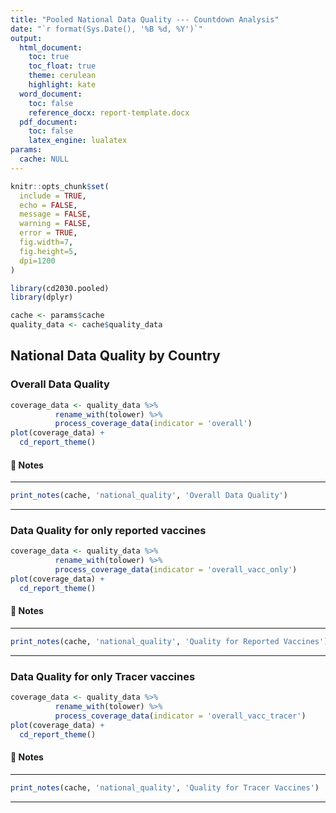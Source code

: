 ```yaml
---
title: "Pooled National Data Quality --- Countdown Analysis"
date: "`r format(Sys.Date(), '%B %d, %Y')`"
output: 
  html_document:
    toc: true
    toc_float: true
    theme: cerulean
    highlight: kate
  word_document:
    toc: false
    reference_docx: report-template.docx
  pdf_document:
    toc: false
    latex_engine: lualatex
params:
  cache: NULL
---
```


```r
knitr::opts_chunk$set(
  include = TRUE,
  echo = FALSE,
  message = FALSE,
  warning = FALSE,
  error = TRUE,
  fig.width=7, 
  fig.height=5, 
  dpi=1200
)

library(cd2030.pooled)
library(dplyr)

cache <- params$cache
quality_data <- cache$quality_data
```

## National Data Quality by Country

### Overall Data Quality

```r
coverage_data <- quality_data %>%
          rename_with(tolower) %>%
          process_coverage_data(indicator = 'overall')
plot(coverage_data) +
  cd_report_theme()
```

#### 📝 Notes 

::: {custom-style="Style1"}

---

```r
print_notes(cache, 'national_quality', 'Overall Data Quality')
```

---

:::

### Data Quality for only reported vaccines

```r
coverage_data <- quality_data %>%
          rename_with(tolower) %>%
          process_coverage_data(indicator = 'overall_vacc_only')
plot(coverage_data) +
  cd_report_theme()
```

#### 📝 Notes 

::: {custom-style="Style1"}

---

```r
print_notes(cache, 'national_quality', 'Quality for Reported Vaccines')
```

---

:::

### Data Quality for only Tracer vaccines

```r
coverage_data <- quality_data %>%
          rename_with(tolower) %>%
          process_coverage_data(indicator = 'overall_vacc_tracer')
plot(coverage_data) +
  cd_report_theme()
```

#### 📝 Notes 

::: {custom-style="Style1"}

---

```r
print_notes(cache, 'national_quality', 'Quality for Tracer Vaccines')
```

---

:::

